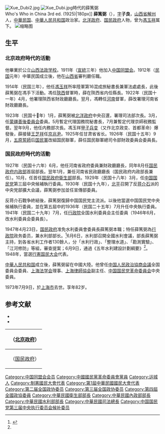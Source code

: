 [[File:Xue_Dubi2.jpg|thumb]]
[[File:Xue_Dubi.jpg|thumb]]時代的薛篤弼<br/>Who's Who in China 3rd ed. (1925)|180px]]
'''薛篤弼'''（{{bd|1892年||1973年|7月9日}}），[[表字|字]]'''子良'''，[[山西省|山西省]][[解州|解州]]人，[[中華民国|中華民国]]、[[中華人民共和国|中華人民共和国]]政治家。[[北洋政府|北洋政府]]、[[国民政府|国民政府]]人物，曾为[[馮玉祥|馮玉祥]]属下。
[[File:第五次大會主席薛篤弼.jpg|缩略图]]
==生平==
=== 北京政府時代的活動 ===
他畢業於公立[[山西法政学校|山西法政学校]]。1911年（[[宣統|宣統]]三年）他加入[[中国同盟会|中国同盟会]]。1912年（[[民国紀元|民国]]元年）中華民国成立後，他在[[山西省_(中華民国)|山西省]]審判廳任職。

1914年（民国三年），他任[[馮玉祥|馮玉祥]]所率陸軍第16混成旅秘書長兼軍法處處長，此後薛篤弼在馮手下活動。馮任[[陝西省_(中華民国)|陝西]]督軍時，薛在陝西省内任縣長。1922年（民国十一年）4月，他署理陝西省財政廳廳長。翌月，馮轉任[[河南省_(中華民国)|河南]]督軍，薛改署理河南省財政廳廳長。

1923年（民国十𠄞年）1月，薛篤弼被[[北洋政府|北洋政府]]中央召還，署理司法部次長。3月，任[[蒙疆善後委員会|蒙疆善後委員会]]委員。5月暫定代理国務院秘書長，7月兼暫定代理京師税務監督。翌年9月，他任内務部次長。馮玉祥[[甲子兵变|甲子兵变]]（又作北京政变、首都革命）爆發後，薛接替[[王芝祥|王芝祥]]任[[京兆尹|京兆尹]]。1925年任甘肃省省长。1926年（民国十五年）9月，[[五原誓師|五原誓師]]后[[国民軍|国民軍]]改組国民聯軍，薛任国民聯軍總司令部財政委員会委員長。

=== 国民政府時代的活動 ===
1927年（民国十六年）6月，他任河南省政府委員兼財政廳廳長，同年8月任[[国民政府|国民政府]][[中華民國內政部|内政部]]首屆部長。翌年1月，兼任河南省民政廳廳長（国民政府内政部長兼任）。10月，任首任[[国民政府|国民政府]][[中華民國衛生部|衛生部]]部長。1929年（民国十八年）3月，任[[中国国民党|中国国民党]]第三屆中央候補執行委員。1930年（民国十九年），[[北京市|北平]]召開了反[[蒋介石|蒋介石]]派的中央党部擴大会議，薛篤弼参加並任宣傳部委員。

反蒋介石戰争終結後，薛篤弼復歸中国国民党主流派。以後他當選中国国民党中央候補執行委員，並在第五屆中的1936年（民国二十五年）7月升任中央執行委員。1941年（民国二十九年）7月，任[[中華民国行政院|行政院]]全国水利委員会主任委員（1946年6月，改水利委員会委員長）。

1947年4月23日，[[国民政府|国民政府]]准免水利委員會委員長薛篤弼本職；特任薛篤弼為[[行政院|行政院]]政务委员，兼水利部部长。<ref name="民國史大事記">{{cite book|editor=李新總主編，[[中國社會科學院|中國社會科學院]]近代史研究所[[中華民國史|中華民國史]]研究室編，韓信夫、姜克夫主編|title=《中華民國史大事記》|location=[[北京|北京]]|publisher=[[中華書局|中華書局]]|date=2011年7月}}</ref>{{rp|8340}}6月6日，水利部召開全國水利會議，部長薛篤弼主持，到各省水利工作者130餘人，分「水利行政」、「整理水道」、「勘測實驗」、「江河修防」等組，審查提案；6月9日，通過《五年水利建設計劃綱要》<ref name="民國史大事記"/>{{rp|8368}}。1948年，當選[[行憲国民大会|行憲国民大会]]代表。

[[中華人民共和国|中華人民共和国]]成立後，薛篤弼留在中國大陸。他曾任[[中国人民政治協商会議|中国人民政治協商会議]]全国委員会委員、[[上海法学会|上海法学会]]理事、[[上海律師協会|上海律師協会]]副主任、[[中国国民党革命委員会|中国国民党革命委員会]]中央委員。

1973年7月9日，於[[上海市|上海市]]去世。享年82岁。

== 参考文献 ==
{{reflist|2}}
* <span style="font-size:90%;">{{Cite book|author = 徐友春主編|title = 民国人物大辞典 増訂版|year = 2007|publisher = 河北人民出版社|isbn = 978-7-202-03014-1}}</span>
* <span style="font-size:90%;">{{Cite book|author = 劉寿林等編|title = 民国職官年表|year = 1995|publisher = 中華書局|isbn = 7-101-01320-1}}</span>

{| class="wikitable" style="margin:0 auto"
|- 
!　{{CHN1912}}（[[中华民国北京政府|北京政府]]）
{{先代次代|[[京兆尹|京兆尹]]|<small>1924年12月 - 1925年10月</small>|[[王芝祥|王芝祥]]|[[刘骥_(1887年)|劉驥]]}}
|-
!　{{CHN1928}}（[[国民政府|国民政府]]）
{{先代次代|[[國民政府内政部|内政部部長]]|<small>1927年8月 - 1928年10月</small>|（創設）|[[閻錫山|閻錫山]]}}
{{先代次代|[[國民政府衛生部|衛生部部長]]|<small>1928年10月 - 1929年11月</small>|（創設）|[[劉瑞恒|劉瑞恒]]}}
{{先代次代|[[中華民国行政院|行政院]]水利委員会主任委員|<small>1941年9月 - 1946年6月</small>|（創設）|（水利委員会委員長<br>改組）}}
{{先代次代|[[中華民国行政院|行政院]]水利委員会委員長|<small>1946年6月 - 1947年4月</small>|（水利委員会主任委員<br>改組）|（水利部長改組）}}
{{先代次代|[[中华民国水利部|水利部部長]]|<small>1946年6月 - 1947年4月</small>|（水利委員会委員長<br>改組）|[[鍾天心|鍾天心]]}}
|}
{{中華民國內政部部長}}
{{中華民國法務部部長}}
{{北京市市长|京兆}}
{{甘肃行政长官|北省}}
{{Authority control}}

{{DEFAULTSORT:Xue薛}}
[[Category:中国同盟会会员|Category:中国同盟会会员]]
[[Category:中國國民黨革命委員會黨員|Category:中國國民黨革命委員會黨員]]
[[Category:运城人|Category:运城人]]
[[Category:制憲國民大會代表|Category:制憲國民大會代表]] 
[[Category:第1屆中華民國國民大會代表|Category:第1屆中華民國國民大會代表]] 
[[Category:第二届全国政协委员|Category:第二届全国政协委员]] 
[[Category:第三届全国政协委员|Category:第三届全国政协委员]] 
[[Category:第四屆全國政協委員|Category:第四屆全國政協委員]]
[[Category:中華民國衛生部部長|Category:中華民國衛生部部長]]
[[Category:中華民國內政部部長|Category:中華民國內政部部長]]
[[Category:中華民國水利部部長|Category:中華民國水利部部長]]
[[Category:中華民國司法總長|Category:中華民國司法總長]]
[[Category:中国国民党第三届中央执行委员会候补委员|Category:中国国民党第三届中央执行委员会候补委员]]